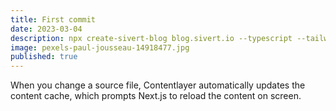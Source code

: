 ```yaml
---
title: First commit
date: 2023-03-04
description: npx create-sivert-blog blog.sivert.io --typescript --tailwind
image: pexels-paul-jousseau-14918477.jpg
published: true
---
```


When you change a source file, Contentlayer automatically updates the content cache, which prompts Next.js to reload the content on screen.

